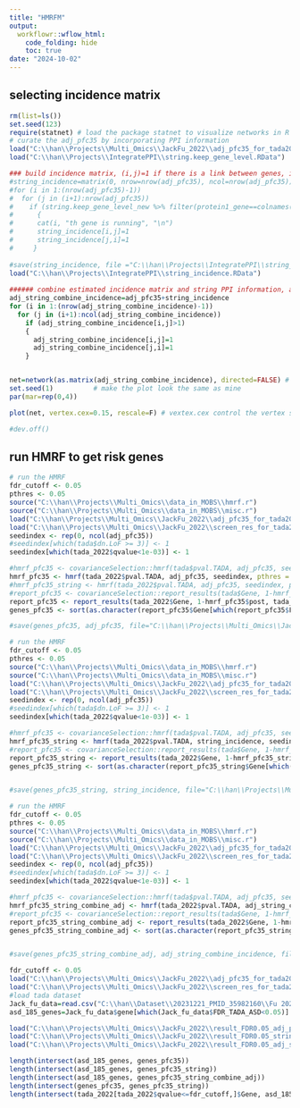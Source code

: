---
title: "HMRFM"
output:
  workflowr::wflow_html:
    code_folding: hide
    toc: true
date: "2024-10-02"
---



## selecting incidence matrix 


```{r, message=F, warning=F, eval=T}
rm(list=ls())
set.seed(123)
require(statnet) # load the package statnet to visualize networks in R
# curate the adj_pfc35 by incorporating PPI information 
load("C:\\han\\Projects\\Multi_Omics\\JackFu_2022\\adj_pfc35_for_tada2022.RData")  # load incidence matrix 
load("C:\\han\\Projects\\IntegratePPI\\string.keep_gene_level.RData")  # load pairwise protein interaction information  

### build incidence matrix, (i,j)=1 if there is a link between genes, i & j, and 0 otherwise
#string_incidence=matrix(0, nrow=nrow(adj_pfc35), ncol=nrow(adj_pfc35))
#for (i in 1:(nrow(adj_pfc35)-1))
#  for (j in (i+1):nrow(adj_pfc35))
#    if (string.keep_gene_level_new %>% filter(protein1_gene==colnames(dat_pfc35)[i], protein2_gene==colnames(dat_pfc35)[j]) %>% nrow()>0)
#      { 
#      cat(i, "th gene is running", "\n")
#      string_incidence[i,j]=1
#      string_incidence[j,i]=1
#     }
  
#save(string_incidence, file ="C:\\han\\Projects\\IntegratePPI\\string_incidence.RData")  
load("C:\\han\\Projects\\IntegratePPI\\string_incidence.RData")
        
###### combine estimated incidence matrix and string PPI information, a link between two genes exists if it appears in estimated incidence matrix or string PPI  
adj_string_combine_incidence=adj_pfc35+string_incidence
for (i in 1:(nrow(adj_string_combine_incidence)-1))
  for (j in (i+1):ncol(adj_string_combine_incidence))
    if (adj_string_combine_incidence[i,j]>1)
    {
      adj_string_combine_incidence[i,j]=1
      adj_string_combine_incidence[j,i]=1
    }


net=network(as.matrix(adj_string_combine_incidence), directed=FALSE) # https://web.stanford.edu/class/bios221/labs/networks/lab_7_networks.html
set.seed(1)          # make the plot look the same as mine
par(mar=rep(0,4))

plot(net, vertex.cex=0.15, rescale=F) # vextex.cex control the vertex size

#dev.off()


```



## run HMRF to get risk genes 


```{r, message=F, warning=F, eval=F}
# run the HMRF
fdr_cutoff <- 0.05
pthres <- 0.05
source("C:\\han\\Projects\\Multi_Omics\\data_in_MOBS\\hmrf.r")
source("C:\\han\\Projects\\Multi_Omics\\data_in_MOBS\\misc.r")
load("C:\\han\\Projects\\Multi_Omics\\JackFu_2022\\adj_pfc35_for_tada2022.RData")
load("C:\\han\\Projects\\Multi_Omics\\JackFu_2022\\screen_res_for_tada2022.RData")
seedindex <- rep(0, ncol(adj_pfc35))
#seedindex[which(tada$dn.LoF >= 3)] <- 1
seedindex[which(tada_2022$qvalue<1e-03)] <- 1

#hmrf_pfc35 <- covarianceSelection::hmrf(tada$pval.TADA, adj_pfc35, seedindex, pthres = pthres)
hmrf_pfc35 <- hmrf(tada_2022$pval.TADA, adj_pfc35, seedindex, pthres = pthres)
#hmrf_pfc35_string <- hmrf(tada_2022$pval.TADA, adj_pfc35, seedindex, pthres = pthres)
#report_pfc35 <- covarianceSelection::report_results(tada$Gene, 1-hmrf_pfc35$post, tada$pval.TADA, hmrf_pfc35$Iupdate)
report_pfc35 <- report_results(tada_2022$Gene, 1-hmrf_pfc35$post, tada_2022$pval.TADA, hmrf_pfc35$Iupdate)
genes_pfc35 <- sort(as.character(report_pfc35$Gene[which(report_pfc35$FDR <= fdr_cutoff)]))

#save(genes_pfc35, adj_pfc35, file="C:\\han\\Projects\\Multi_Omics\\JackFu_2022\\result_FDR0.05_adj_pfc35.RData")

```


```{r, message=F, warning=F, eval=F}
# run the HMRF
fdr_cutoff <- 0.05
pthres <- 0.05
source("C:\\han\\Projects\\Multi_Omics\\data_in_MOBS\\hmrf.r")
source("C:\\han\\Projects\\Multi_Omics\\data_in_MOBS\\misc.r")
load("C:\\han\\Projects\\Multi_Omics\\JackFu_2022\\adj_pfc35_for_tada2022.RData")
load("C:\\han\\Projects\\Multi_Omics\\JackFu_2022\\screen_res_for_tada2022.RData")
seedindex <- rep(0, ncol(adj_pfc35))
#seedindex[which(tada$dn.LoF >= 3)] <- 1
seedindex[which(tada_2022$qvalue<1e-03)] <- 1

#hmrf_pfc35 <- covarianceSelection::hmrf(tada$pval.TADA, adj_pfc35, seedindex, pthres = pthres)
hmrf_pfc35_string <- hmrf(tada_2022$pval.TADA, string_incidence, seedindex, pthres = pthres)
#report_pfc35 <- covarianceSelection::report_results(tada$Gene, 1-hmrf_pfc35$post, tada$pval.TADA, hmrf_pfc35$Iupdate)
report_pfc35_string <- report_results(tada_2022$Gene, 1-hmrf_pfc35_string$post, tada_2022$pval.TADA, hmrf_pfc35_string$Iupdate)
genes_pfc35_string <- sort(as.character(report_pfc35_string$Gene[which(report_pfc35_string$FDR <= fdr_cutoff)]))


#save(genes_pfc35_string, string_incidence, file="C:\\han\\Projects\\Multi_Omics\\JackFu_2022\\result_FDR0.05_string_incidence.RData")
```



```{r, message=F, warning=F, eval=F}
# run the HMRF
fdr_cutoff <- 0.05
pthres <- 0.05
source("C:\\han\\Projects\\Multi_Omics\\data_in_MOBS\\hmrf.r")
source("C:\\han\\Projects\\Multi_Omics\\data_in_MOBS\\misc.r")
load("C:\\han\\Projects\\Multi_Omics\\JackFu_2022\\adj_pfc35_for_tada2022.RData")
load("C:\\han\\Projects\\Multi_Omics\\JackFu_2022\\screen_res_for_tada2022.RData")
seedindex <- rep(0, ncol(adj_pfc35))
#seedindex[which(tada$dn.LoF >= 3)] <- 1
seedindex[which(tada_2022$qvalue<1e-03)] <- 1

#hmrf_pfc35 <- covarianceSelection::hmrf(tada$pval.TADA, adj_pfc35, seedindex, pthres = pthres)
hmrf_pfc35_string_combine_adj <- hmrf(tada_2022$pval.TADA, adj_string_combine_incidence, seedindex, pthres = pthres)
#report_pfc35 <- covarianceSelection::report_results(tada$Gene, 1-hmrf_pfc35$post, tada$pval.TADA, hmrf_pfc35$Iupdate)
report_pfc35_string_combine_adj <- report_results(tada_2022$Gene, 1-hmrf_pfc35_string_combine_adj$post, tada_2022$pval.TADA, hmrf_pfc35_string_combine_adj$Iupdate)
genes_pfc35_string_combine_adj <- sort(as.character(report_pfc35_string_combine_adj$Gene[which(report_pfc35_string_combine_adj$FDR <= fdr_cutoff)]))


#save(genes_pfc35_string_combine_adj, adj_string_combine_incidence, file="C:\\han\\Projects\\Multi_Omics\\JackFu_2022\\result_FDR0.05_adj_string_combine_incidence.RData")
```



```{r, message=F, warning=F}
fdr_cutoff <- 0.05
load("C:\\han\\Projects\\Multi_Omics\\JackFu_2022\\adj_pfc35_for_tada2022.RData")
load("C:\\han\\Projects\\Multi_Omics\\JackFu_2022\\screen_res_for_tada2022.RData")
#load tada dataset
Jack_fu_data=read.csv("C:\\han\\Dataset\\20231221_PMID_35982160\\Fu 2022 Suppl-41588_2022_1104_MOESM3_ESM.csv")
asd_185_genes=Jack_fu_data$gene[which(Jack_fu_data$FDR_TADA_ASD<0.05)]  # 185 genes are selected at FDR<0.05 https://www.nature.com/articles/s41588-022-01104-0
```

```{r, message=F, warning=F}
load("C:\\han\\Projects\\Multi_Omics\\JackFu_2022\\result_FDR0.05_adj_pfc35.RData")
load("C:\\han\\Projects\\Multi_Omics\\JackFu_2022\\result_FDR0.05_string_incidence.RData")
load("C:\\han\\Projects\\Multi_Omics\\JackFu_2022\\result_FDR0.05_adj_string_combine_incidence.RData")

length(intersect(asd_185_genes, genes_pfc35))
length(intersect(asd_185_genes, genes_pfc35_string))
length(intersect(asd_185_genes, genes_pfc35_string_combine_adj))
length(intersect(genes_pfc35, genes_pfc35_string))
length(intersect(tada_2022[tada_2022$qvalue<=fdr_cutoff,]$Gene, asd_185_genes))
```
